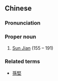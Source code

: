 {{also|孙文台}}
==Chinese==
{{zh-forms|s=孙文台|type=12}}

===Pronunciation===
{{zh-pron
|m=Sūn Wéntái
|cat=pn
}}

===Proper noun===
{{zh-proper noun}}

# [[w:Sun Jian|Sun Jian]] (155 – 191)

===Related terms===
* [[孫堅]]
